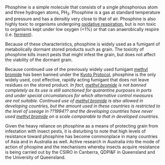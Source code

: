 Phosphine is a simple molecule that consists of a single phosphorous atom and three hydrogen atoms, PH<sub>3</sub>. Phosphine is a gas at standard temperature and pressure and has a densitiy very close to that of air. Phosphine is also highly toxic to organisms undergoing [[oxidative respiration]], but is non toxic to organisms kept under low oxygen (<1%) or that can anaerobically respire (i.e. [[ferment]]).

Because of these characteristics, phosphine is widely used as a fumigant of metabolically dormant stored products such as grain. The toxicity of phosphine kills insect pests that might infest the grain, but does not affect the viability of the dormant grain. 

Because continued use of the previously widely used fumigant [[methyl bromide]] has been banned under the [[Kyoto Protocol]], phosphine is the only widely used, cost effective, rapidly acting fumigant that does not leave residues on the stored product. ''In fact, [[methyl bromide]] is not banned completely as its use is still sanctioned for quarantine purposes in ports and under special circumstances for which alternative control measures are not suitable. Continued use of [[methyl bromide]] is also allowed in developing countries, but the amount used in these countries is restricted to the level of useage in ??1994?? and the developing countries have never used [[methyl bromide]] on a scale comparable to that in developed countries.''

Given the heavy reliance on phosphine as a means of protecting grain from infestation with insect pests, it is disturbing to note that high levels of resistance toward phosphine has become commonplace in many countries of Asia and in Australia as well. Active research in Australia into the mode of action of phospine and the mechanisms whereby insects acquire resistance is being carried out by the CSIRO in Canberra, QDPI&F in Queensland and the University of Queensland.